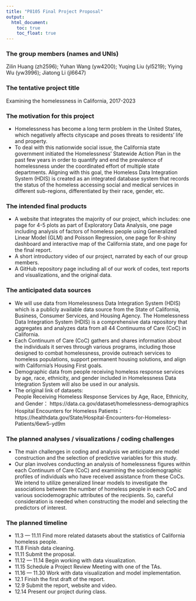 ```yaml
---
title: "P8105 Final Project Proposal"
output: 
  html_document:
    toc: true
    toc_float: true
---
```


### The group members (names and UNIs)
Zilin Huang (zh2596); Yuhan Wang (yw4200); Yuqing Liu (yl5219); Yiying Wu (yw3996); Jiatong Li (jl6647)

### The tentative project title
Examining the homelessness in California, 2017-2023

### The motivation for this project
* Homelessness has become a long term problem in the United States, which negatively affects cityscape and poses threats to residents’ life and property. <br>
* To deal with this nationwide social issue, the California state government initiated the Homelessness’ Statewide Action Plan in the past few years in order to quantify and end the prevalence of homelessness under the coordinated effort of multiple state departments. Aligning with this goal, the Homeless Data Integration System (HDIS) is created as an integrated database system that records the status of the homeless accessing social and medical services in different sub-regions, differentiated by their race, gender, etc. 

### The intended final products
* A website that integrates the majority of our project, which includes: one page for 4-5 plots as part of Exploratory Data Analysis, one page including analysis of factors of homeless people using Generalized Linear Model (GLM) and Poisson Regression, one page for R-shiny dashboard and interactive map of the California state, and one page for the final report.
* A short introductory video of our project, narrated by each of our group members.
* A GitHub repository page including all of our work of codes, text reports and visualizations, and the original data.

### The anticipated data sources 
* We will use data from Homelessness Data Integration System (HDIS) which is a publicly available data source from the State of California, Business, Consumer Services, and Housing Agency. The Homelessness Data Integration System (HDIS) is a comprehensive data repository that aggregates and analyzes data from all 44 Continuums of Care (CoC) in California. 
* Each Continuum of Care (CoC) gathers and shares information about the individuals it serves through various programs, including those designed to combat homelessness, provide outreach services to homeless populations, support permanent housing solutions, and align with California's Housing First goals. 
* Demographic data from people receiving homeless response services by age, race, ethnicity, and gender included in Homelessness Data Integration System will also be used in our analysis. 
* The original link of datasets:\
People Receiving Homeless Response Services by Age, Race, Ethnicity, and Gender：
https://data.ca.gov/dataset/homelessness-demographics \
Hospital Encounters for Homeless Patients：
https://healthdata.gov/State/Hospital-Encounters-for-Homeless-Patients/6ew5-yd9m


### The planned analyses / visualizations / coding challenges 
* The main challenges in coding and analysis we anticipate are model construction and the selection of predictive variables for this study.
* Our plan involves conducting an analysis of homelessness figures within each Continuum of Care (CoC) and examining the sociodemographic profiles of individuals who have received assistance from these CoCs. We intend to utilize generalized linear models to investigate the associations between the number of homeless people in each CoC and various sociodemographic attributes of the recipients. So, careful consideration is needed when constructing the model and selecting the predictors of interest.


### The planned timeline 
* 11.3 — 11.11 Find more related datasets about the statistics of California homeless people. 
* 11.8 Finish data cleaning. 
* 11.11 Submit the proposal. 
* 11.12 — 11.14 Begin working with data visualization. 
* 11.15 Schedule a Project Review Meeting with one of the TAs. 
* 11.16 — 11.30 Work with data visualization and model implementation. 
* 12.1 Finish the first draft of the report. 
* 12.9 Submit the report, website and video. 
* 12.14 Present our project during class. 
